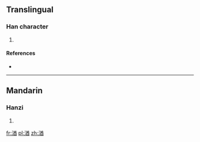 ==Translingual==

===Han character===
{{Han char|rn=85|rad=水|as=09|sn=12|four=|canj=水廿金田 (ETCW)}}

# {{defn|Han|sort=水09}}

====References====
* {{Han ref|kx=0638.120|dkj=17870|dj=1045.060|hdz=31682.020|uh=6E6D|ud=28269}}

----

==Mandarin==

===Hanzi===
{{cmn-hanzi|pin=[[qióu]] ([[qiou2]])|wg=<sup>2</sup>}}

# {{defn|lang=cmn|sort=水09}}

[[fr:湭]]
[[pl:湭]]
[[zh:湭]]